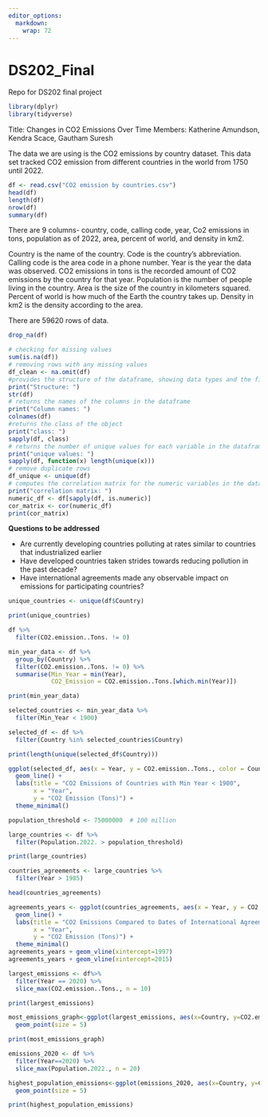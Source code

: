 ```yaml
---
editor_options: 
  markdown: 
    wrap: 72
---
```


# DS202_Final

Repo for DS202 final project

```r
library(dplyr)
library(tidyverse)
```

Title: Changes in CO2 Emissions Over Time
Members: Katherine Amundson, Kendra Scace, Gautham Suresh


The data we are using is the CO2 emissions by country dataset. This data
set tracked CO2 emission from different countries in the world from 1750
until 2022.

```r
df <- read.csv("CO2 emission by countries.csv")
head(df)
length(df)
nrow(df)
summary(df)
```

There are 9 columns- country, code, calling code, year, Co2 emissions in
tons, population as of 2022, area, percent of world, and density in km2.

Country is the name of the country. Code is the country's abbreviation.
Calling code is the area code in a phone number. Year is the year the
data was observed. CO2 emissions in tons is the recorded amount of CO2
emissions by the country for that year. Population is the number of
people living in the country. Area is the size of the country in
kilometers squared. Percent of world is how much of the Earth the
country takes up. Density in km2 is the density according to the area.

There are 59620 rows of data.

```r
drop_na(df)
```

```r
# checking for missing values
sum(is.na(df))
# removing rows with any missing values
df_clean <- na.omit(df)
#provides the structure of the dataframe, showing data types and the first few values of each variable, used for understanding the data types of each column
print("Structure: ")
str(df)
# returns the names of the columns in the dataframe
print("Column names: ")
colnames(df)
#returns the class of the object
print("class: ")
sapply(df, class)
# returns the number of unique values for each variable in the dataframe. Helps with understanding the cardinality of each variable
print("unique values: ")
sapply(df, function(x) length(unique(x)))
# remove duplicate rows
df_unique <- unique(df)
# computes the correlation matrix for the numeric variables in the dataframe. Helps with understanding the relationships between different variables
print("correlation matrix: ")
numeric_df <- df[sapply(df, is.numeric)]
cor_matrix <- cor(numeric_df)
print(cor_matrix)
```

**Questions to be addressed**

-   Are currently developing countries polluting at rates similar to
    countries that industrialized earlier
-   Have developed countries taken strides towards reducing pollution in
    the past decade?
-   Have international agreements made any observable impact on
    emissions for participating countries?
    

```r
unique_countries <- unique(df$Country)

print(unique_countries)
```

```r
df %>%
  filter(CO2.emission..Tons. != 0)
```
```r
min_year_data <- df %>%
  group_by(Country) %>%
  filter(CO2.emission..Tons. != 0) %>%
  summarise(Min_Year = min(Year),
            CO2_Emission = CO2.emission..Tons.[which.min(Year)])

print(min_year_data)
```
```r
selected_countries <- min_year_data %>%
  filter(Min_Year < 1900)

selected_df <- df %>%
  filter(Country %in% selected_countries$Country)

print(length(unique(selected_df$Country)))

ggplot(selected_df, aes(x = Year, y = CO2.emission..Tons., color = Country)) +
  geom_line() +
  labs(title = "CO2 Emissions of Countries with Min Year < 1900",
       x = "Year",
       y = "CO2 Emission (Tons)") +
  theme_minimal()
```

```r
population_threshold <- 75000000  # 100 million

large_countries <- df %>%
  filter(Population.2022. > population_threshold)

print(large_countries)
```

```r
countries_agreements <- large_countries %>%
  filter(Year > 1985)

head(countries_agreements)

agreements_years <- ggplot(countries_agreements, aes(x = Year, y = CO2.emission..Tons., color = Country)) +
  geom_line() +
  labs(title = "CO2 Emissions Compared to Dates of International Agreements",
       x = "Year",
       y = "CO2 Emission (Tons)") +
  theme_minimal()
agreements_years + geom_vline(xintercept=1997)
agreements_years + geom_vline(xintercept=2015)
```

```r
largest_emissions <- df%>% 
  filter(Year == 2020) %>%
  slice_max(CO2.emission..Tons., n = 10)

print(largest_emissions)

most_emissions_graph<-ggplot(largest_emissions, aes(x=Country, y=CO2.emission..Tons., col=Country)) +
  geom_point(size = 5)

print(most_emissions_graph)
```

```r
emissions_2020 <- df %>%
  filter(Year==2020) %>%
  slice_max(Population.2022., n = 20)

highest_population_emissions<-ggplot(emissions_2020, aes(x=Country, y=CO2.emission..Tons., col=Country)) +
  geom_point(size = 5)

print(highest_population_emissions)
```
